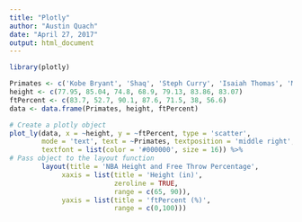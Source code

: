 ```yaml
---
title: "Plotly"
author: "Austin Quach"
date: "April 27, 2017"
output: html_document
---
```


```r

library(plotly)

Primates <- c('Kobe Bryant', 'Shaq', 'Steph Curry', 'Isaiah Thomas', 'Metta World Peace', 'Andre Drummond', 'Dwight Howard')
height <- c(77.95, 85.04, 74.8, 68.9, 79.13, 83.86, 83.07)
ftPercent <- c(83.7, 52.7, 90.1, 87.6, 71.5, 38, 56.6)
data <- data.frame(Primates, height, ftPercent)

# Create a plotly object
plot_ly(data, x = ~height, y = ~ftPercent, type = 'scatter',
        mode = 'text', text = ~Primates, textposition = 'middle right',
        textfont = list(color = '#000000', size = 16)) %>%
# Pass object to the layout function
        layout(title = 'NBA Height and Free Throw Percentage',
             xaxis = list(title = 'Height (in)',
                          zeroline = TRUE,
                          range = c(65, 90)),
             yaxis = list(title = 'ftPercent (%)',
                          range = c(0,100)))

```

